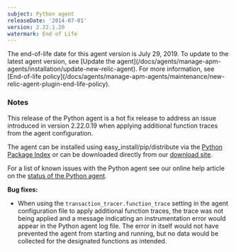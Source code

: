 ```yaml
---
subject: Python agent
releaseDate: '2014-07-01'
version: 2.22.1.20
watermark: End of Life
---
```


<Callout variant="important">
  The end-of-life date for this agent version is July 29, 2019. To update to the latest agent version, see [Update the agent](/docs/agents/manage-apm-agents/installation/update-new-relic-agent). For more information, see [End-of-life policy](/docs/agents/manage-apm-agents/maintenance/new-relic-agent-plugin-end-life-policy).
</Callout>

### Notes

This release of the Python agent is a hot fix release to address an issue introduced in version 2.22.0.19 when applying additional function traces from the agent configuration.

The agent can be installed using easy_install/pip/distribute via the [Python Package Index](https://pypi.python.org/pypi/newrelic) or can be downloaded directly from our [download site](http://download.newrelic.com/python_agent/release/).

For a list of known issues with the Python agent see our online help article on the [status of the Python agent](https://newrelic.com/docs/python/status-of-python-agent).

**Bug fixes:**

* When using the `transaction_tracer.function_trace` setting in the agent configuration file to apply additional function traces, the trace was not being applied and a message indicating an instrumentation error would appear in the Python agent log file. The error in itself would not have prevented the agent from starting and running, but no data would be collected for the designated functions as intended.
